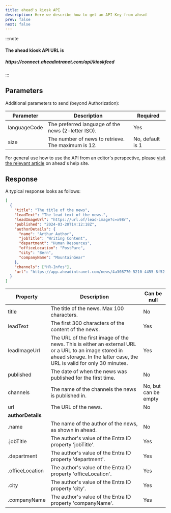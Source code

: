```yaml
---
title: ahead's kiosk API
description: Here we describe how to get an API-Key from ahead
prev: false
next: false
---
```



:::note
<h4>The ahead kiosk API URL is</h4>
<h5>
  htt<span>ps://connect</span>.aheadintranet.com/api/kioskfeed
</h5>
:::

<LinkCard
  title="Authorization - how to get & use API Keys"
  description="Learn how to authorize your requests by using API Keys"
  href="../../../api-keys/"
/>

## Parameters

Additional parameters to send (beyond Authorization):

| Parameter    | Description                                         | Required |
|--------------|-----------------------------------------------------|----------|
| languageCode | The preferred language of the news (2-letter ISO).  | Yes      |
| size         | The number of news to retrieve. The maximum is 12.  | No, default is 1 |

For general use how to use the API from an editor's perspective, please [visit the relevant article](https://help.aheadintranet.com/set-up-kiosks)
on ahead's help site.

## Response

A typical response looks as follows:

```json
[
  {
    "title": "The title of the news",
    "leadText": "The lead text of the news.",
    "leadImageUrl": "https://url.of/lead-image?c=x98r",
    "published": "2024-03-20T14:12:18Z",
    "authorDetails": {
      "name": "Arthur Author",
      "jobTitle": "Writing Content",
      "department": "Human Resources",
      "officeLocation": "PostParc",
      "city": "Bern",
      "companyName": "MountainGear"
    },
    "channels": ["HR-Infos"],
    "url": "https://app.aheadintranet.com/news/4a308770-5210-4455-8f52-13616b7c2c91"
  }
]
```

| Property                      | Description                                                                                                                    | Can be null |
|-------------------------------|--------------------------------------------------------------------------------------------------------------------------------|-------------|
| title                         | The title of the news. Max 100 characters.                                                                                      | No          |
| leadText                      | The first 300 characters of the content of the news.                                                                            | Yes         |
| leadImageUrl                  | The URL of the first image of the news. This is either an external URL or a URL to an image stored in ahead storage. In the latter case, the URL is valid for only 30 minutes. | Yes         |
| published                     | The date of when the news was published for the first time.                                                                     | No          |
| channels                      | The name of the channels the news is published in.                                                                              | No, but can be empty |
| url                           | The URL of the news.                                                                                                            | No          |
|**authorDetails**|
| .name            | The name of the author of the news, as shown in ahead.                                                                          | No          |
| .jobTitle        | The author's value of the Entra ID property 'jobTitle'.                                                                         | Yes         |
| .department      | The author's value of the Entra ID property 'department'.                                                                       | Yes         |
| .officeLocation  | The author's value of the Entra ID property 'officeLocation'.                                                                   | Yes         |
| .city            | The author's value of the Entra ID property 'city'.                                                                             | Yes         |
| .companyName     | The author's value of the Entra ID property 'companyName'.                                                                      | Yes         |
